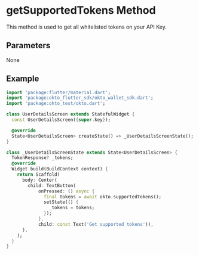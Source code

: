 
# getSupportedTokens Method
This method is used to get all whitelisted tokens on your API Key.

## Parameters
None



## Example
```dart copy
import 'package:flutter/material.dart';
import 'package:okto_flutter_sdk/okto_wallet_sdk.dart';
import 'package:okto_test/okto.dart';

class UserDetailsScreen extends StatefulWidget {
  const UserDetailsScreen({super.key});

  @override
  State<UserDetailsScreen> createState() => _UserDetailsScreenState();
}

class _UserDetailsScreenState extends State<UserDetailsScreen> {
  TokenResponse? _tokens;
  @override
  Widget build(BuildContext context) {
    return Scaffold(
      body: Center(
        child: TextButton(
            onPressed: () async {
              final tokens = await okto.supportedTokens();
              setState(() {
                _tokens = tokens;
              });
            },
            child: const Text('Get supported tokens')),
      ),
    );
  }
}


```
